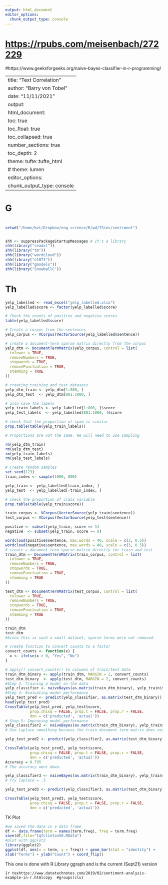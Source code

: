 ```yaml
---
output: html_document
editor_options: 
  chunk_output_type: console
---
```

# <https://rpubs.com/meisenbach/272229>
#https://www.geeksforgeeks.org/naive-bayes-classifier-in-r-programming/

---
title: "Text Correlation"
author: "Barry von Tobel"
date: "11/11/2021"
output: 
  html_document:
  toc: true
toc_float: true
toc_collapsed: true
number_sections: true
toc_depth: 2
theme: tufte::tufte_html
# theme: lumen
editor_options: 
  chunk_output_type: console
---

# G

# 

#### 

```r
setwd("/home/bvt/Dropbox/eng_science/R/wd/7Sins/sentiment")


shh <- suppressPackageStartupMessages # It's a library
shh(library("readxl"))
shh(library("tm"))
shh(library("wordcloud"))
shh(library("e1071"))
shh(library("gmodels"))
shh(library("SnowballC"))

```

# Th

```r
yelp_labelled <- read_excel("yelp_labelled.xlsx")
yelp_labelled$score <- factor(yelp_labelled$score)

# Check the counts of positive and negative scores
table(yelp_labelled$score)

# Create a corpus from the sentences
yelp_corpus <- VCorpus(VectorSource(yelp_labelled$sentence))

# create a document-term sparse matrix directly from the corpus
yelp_dtm <- DocumentTermMatrix(yelp_corpus, control = list(
  tolower = TRUE,
  removeNumbers = TRUE,
  stopwords = TRUE,
  removePunctuation = TRUE,
  stemming = TRUE
))

# creating training and test datasets
yelp_dtm_train <- yelp_dtm[1:800, ]
yelp_dtm_test  <- yelp_dtm[801:1000, ]

# also save the labels
yelp_train_labels <- yelp_labelled[1:800, ]$score
yelp_test_labels  <- yelp_labelled[801:1000, ]$score

# check that the proportion of spam is similar
prop.table(table(yelp_train_labels))

# Proportions are not the same. We will need to use sampling

rm(yelp_dtm_train)
rm(yelp_dtm_test)
rm(yelp_train_labels)
rm(yelp_test_labels)

# Create random samples
set.seed(123)
train_index <- sample(1000, 800)

yelp_train <- yelp_labelled[train_index, ]
yelp_test  <- yelp_labelled[-train_index, ]

# check the proportion of class variable
prop.table(table(yelp_train$score))

train_corpus <- VCorpus(VectorSource(yelp_train$sentence))
test_corpus <- VCorpus(VectorSource(yelp_test$sentence))

positive <- subset(yelp_train, score == 1)
negative  <- subset(yelp_train, score == 0)

wordcloud(positive$sentence, max.words = 40, scale = c(3, 0.5))
wordcloud(negative$sentence, max.words = 40, scale = c(3, 0.5))
# create a document-term sparse matrix directly for train and test
train_dtm <- DocumentTermMatrix(train_corpus, control = list(
  tolower = TRUE,
  removeNumbers = TRUE,
  stopwords = TRUE,
  removePunctuation = TRUE,
  stemming = TRUE
))

test_dtm <- DocumentTermMatrix(test_corpus, control = list(
  tolower = TRUE,
  removeNumbers = TRUE,
  stopwords = TRUE,
  removePunctuation = TRUE,
  stemming = TRUE
))

train_dtm
test_dtm
#Since this is such a small dataset, sparse terms were not removed.

# create function to convert counts to a factor
convert_counts <- function(x) {
  x <- ifelse(x > 0, "Yes", "No")
}

# apply() convert_counts() to columns of train/test data
train_dtm_binary <- apply(train_dtm, MARGIN = 2, convert_counts)
test_dtm_binary  <- apply(test_dtm, MARGIN = 2, convert_counts)
#Step 3: Training a model on the data
yelp_classifier <- naiveBayes(as.matrix(train_dtm_binary), yelp_train$score)
#Step 4: Evaluating model performance
yelp_test_pred <- predict(yelp_classifier, as.matrix(test_dtm_binary))
head(yelp_test_pred)
CrossTable(yelp_test_pred, yelp_test$score,
           prop.chisq = FALSE, prop.t = FALSE, prop.r = FALSE,
           dnn = c('predicted', 'actual'))
# Step 5: Improving model performance
yelp_classifier2 <- naiveBayes(as.matrix(train_dtm_binary), yelp_train$score, laplace = 1)
# Use Laplace smoothing because the train document term matrix does not contain the terms from the test data.

yelp_test_pred2 <- predict(yelp_classifier2, as.matrix(test_dtm_binary))

CrossTable(yelp_test_pred2, yelp_test$score,
           prop.chisq = FALSE, prop.t = FALSE, prop.r = FALSE,
           dnn = c('predicted', 'actual'))
Accuracy = 0.795
# The accuracy went down.

yelp_classifier3 <- naiveBayes(as.matrix(train_dtm_binary), yelp_train$score, laplace = .5)
# Try laplace = .5

yelp_test_pred3 <- predict(yelp_classifier3, as.matrix(test_dtm_binary))

CrossTable(yelp_test_pred3, yelp_test$score,
           prop.chisq = FALSE, prop.t = FALSE, prop.r = FALSE,
           dnn = c('predicted', 'actual'))
```

TK Plot

```r

#we saved the data in a data frame
df <- data.frame(term = names(term.freq), freq = term.freq)
save(df,file="tqfclinton50.RData")
#plot with ggplot2
library(ggplot2)
ggplot(df, aes(x = term, y = freq)) + geom_bar(stat = "identity") +
xlab("Terms") + ylab("Count") + coord_flip()

```

This one is done with R Library ggraph and is the current (Sept21) version

```{r texhttps://www.datatechnotes.com/2019/02/sentiment-analysis-example-in-r.htmlcopy 
#groups(clu)
```
